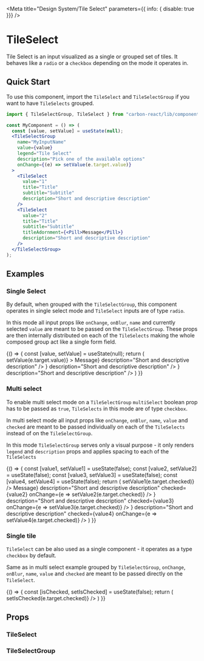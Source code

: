 

<Meta
  title="Design System/Tile Select"
  parameters={{ info: { disable: true }}}
/>

# TileSelect
Tile Select is an input visualized as a single or grouped set of tiles. It behaves like a `radio` or a `checkbox` depending on the mode it operates in.

## Quick Start

To use this component, import the `TileSelect` and `TileSelectGroup` if you want to have `TileSelects` grouped.

```jsx
import { TileSelectGroup, TileSelect } from "carbon-react/lib/components/radio-tile"

const MyComponent = () => (
  const [value, setValue] = useState(null);
  <TileSelectGroup
    name="MyInputName"
    value={value}
    legend="Tile Select"
    description="Pick one of the available options"
    onChange={(e) => setValue(e.target.value)}
  >
    <TileSelect
      value="1"
      title="Title"
      subtitle="Subtitle"
      description="Short and descriptive description"
    />
    <TileSelect
      value="2"
      title="Title"
      subtitle="Subtitle"
      titleAdornment={<Pill>Message</Pill>}
      description="Short and descriptive description"
    />
  </TileSelectGroup>
);
```

## Examples

### Single Select

By default, when grouped with the `TileSelectGroup`, this component operates in single select mode and `TileSelect` inputs are of type `radio`.

In this mode all input props like `onChange`, `onBlur`, `name` and currently selected `value` are meant to be passed on the `TileSelectGroup`.
These props are then internally distributed on each of the `TileSelects` making the whole composed group act like a single form field.

<Preview>
  <Story name="default">
    {() => {
      const [value, setValue] = useState(null);
      return (
        <TileSelectGroup
          name="Tile Select"
          value={value}
          legend="Tile Select"
          description="Pick one of the available options"
          onChange={(e) => setValue(e.target.value)}
        >
          <TileSelect
            value="1"
            id="1"
            aria-label="1"
            title="Title"
            subtitle="Subtitle"
            description="Short and descriptive description"
          />
          <TileSelect
            value="2"
            id="2"
            aria-label="2"
            title="Title"
            subtitle="Subtitle"
            titleAdornment={<Pill>Message</Pill>}
            description="Short and descriptive description"
          />
          <TileSelect
            value="3"
            id="3"
            aria-label="3"
            disabled
            title="Title"
            subtitle="Subtitle"
            titleAdornment={<Icon type='info' tooltipMessage="Short and non descriptive message" tooltipVisible={false} />}
            description="Short and descriptive description"
          />
          <TileSelect
            value="4"
            id="4"
            aria-label="4"
            title="Title"
            subtitle="Subtitle"
            titleAdornment={<Icon type='info' tooltipMessage="Short and non descriptive message" />}
            description="Short and descriptive description"
          />
        </TileSelectGroup>
      )
    }}
  </Story>
</Preview>

### Multi select
To enable multi select mode on a `TileSelectGroup` `multiSelect` boolean prop has to be passed as `true`, `TileSelects` in this mode are of type `checkbox`.

In multi select mode all input props like `onChange`, `onBlur`, `name`, `value` and `checked` are meant to be passed individually on each of the `TileSelects` instead of on the `TileSelectGroup`.

In this mode `TileSelectGroup` serves only a visual purpose - it only renders `legend` and `description` props and applies spacing to each of the `TileSelects`

<Preview>
  <Story name="single Select">
    {() => {
      const [value1, setValue1] = useState(false);
      const [value2, setValue2] = useState(false);
      const [value3, setValue3] = useState(false);
      const [value4, setValue4] = useState(false);
      return (
        <TileSelectGroup
          legend="Tile Select"
          description="Pick any number of available options"
          multiSelect
        >
          <TileSelect
            value="1"
            name="multi-1"
            id="multi-1"
            aria-label="multi-1"
            title="Title"
            subtitle="Subtitle"
            description="Short and descriptive description"
            checked={value1}
            onChange={e => setValue1(e.target.checked)}
          />
          <TileSelect
            value="2"
            name="multi-2"
            id="multi-2"
            aria-label="multi-2"
            subtitle="Subtitle"
            titleAdornment={<Pill>Message</Pill>}
            description="Short and descriptive description"
            checked={value2}
            onChange={e => setValue2(e.target.checked)}
          />
          <TileSelect
            value="3"
            name="multi-3"
            id="multi-3"
            aria-label="multi-3"
            disabled
            title="Title"
            subtitle="Subtitle"
            titleAdornment={<Icon type='info' tooltipMessage="Short and non descriptive message" tooltipVisible={false} />}
            description="Short and descriptive description"
            checked={value3}
            onChange={e => setValue3(e.target.checked)}
          />
          <TileSelect
            value="4"
            name="multi-4"
            id="multi-4"
            aria-label="multi-4"
            title="Title"
            subtitle="Subtitle"
            titleAdornment={<Icon type='info' tooltipMessage="Short and non descriptive message" />}
            description="Short and descriptive description"
            checked={value4}
            onChange={e => setValue4(e.target.checked)}
          />
        </TileSelectGroup>
      )
    }}
  </Story>
</Preview>

### Single tile
`TileSelect` can be also used as a single component - it operates as a type `checkbox` by default.

Same as in multi select example grouped by `TileSelectGroup`, `onChange`, `onBlur`, `name`, `value` and `checked` are meant to be passed directly on the `TileSelect`.

<Preview>
  <Story name="single tile">
    {() => {
      const [isChecked, setIsChecked] = useState(false);
      return (
        <TileSelect
          value="1"
          id="single-1"
          aria-label="single-1"
          name="single"
          title="Title"
          subtitle="Subtitle"
          description="Short and descriptive description"
          checked={isChecked}
          onChange={e => setIsChecked(e.target.checked)}
        />
      )
    }}
  </Story>
</Preview>

## Props

### TileSelect
<Props of={TileSelect} />

### TileSelectGroup
<Props of={TileSelectGroup} />